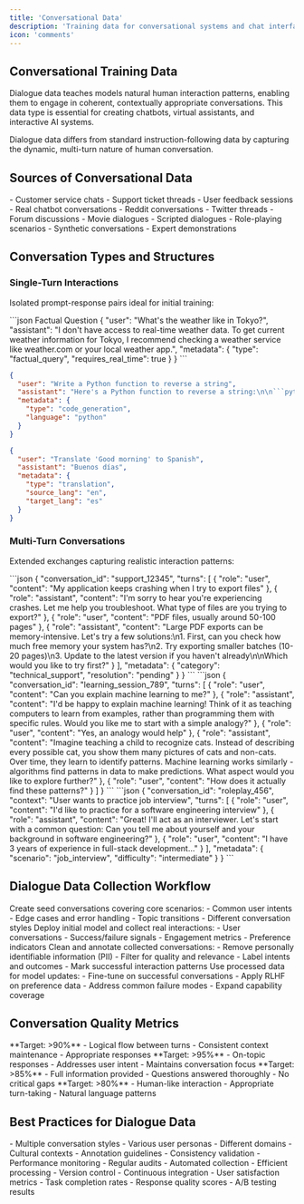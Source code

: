 ```yaml
---
title: 'Conversational Data'
description: 'Training data for conversational systems and chat interfaces'
icon: 'comments'
---
```


## Conversational Training Data

Dialogue data teaches models natural human interaction patterns, enabling them to engage in coherent, contextually appropriate conversations. This data type is essential for creating chatbots, virtual assistants, and interactive AI systems.

<Note>
Dialogue data differs from standard instruction-following data by capturing the dynamic, multi-turn nature of human conversation.
</Note>

## Sources of Conversational Data

<CardGroup cols={3}>
<Card title="Live Interactions" icon="users">
  - Customer service chats
  - Support ticket threads
  - User feedback sessions
  - Real chatbot conversations
</Card>

<Card title="Public Datasets" icon="database">
  - Reddit conversations
  - Twitter threads
  - Forum discussions
  - Movie dialogues
</Card>

<Card title="Custom Creation" icon="pen">
  - Scripted dialogues
  - Role-playing scenarios
  - Synthetic conversations
  - Expert demonstrations
</Card>
</CardGroup>

## Conversation Types and Structures

### Single-Turn Interactions

Isolated prompt-response pairs ideal for initial training:

<CodeGroup>
```json Factual Question
{
  "user": "What's the weather like in Tokyo?",
  "assistant": "I don't have access to real-time weather data. To get current weather information for Tokyo, I recommend checking a weather service like weather.com or your local weather app.",
  "metadata": {
    "type": "factual_query",
    "requires_real_time": true
  }
}
```

```json Coding Help
{
  "user": "Write a Python function to reverse a string",
  "assistant": "Here's a Python function to reverse a string:\n\n```python\ndef reverse_string(s):\n    return s[::-1]\n\n# Example usage:\nprint(reverse_string('hello'))  # Output: 'olleh'\n```",
  "metadata": {
    "type": "code_generation",
    "language": "python"
  }
}
```

```json Translation
{
  "user": "Translate 'Good morning' to Spanish",
  "assistant": "Buenos días",
  "metadata": {
    "type": "translation",
    "source_lang": "en",
    "target_lang": "es"
  }
}
```
</CodeGroup>

### Multi-Turn Conversations

Extended exchanges capturing realistic interaction patterns:

<Tabs>
<Tab title="Support Conversation">
```json
{
  "conversation_id": "support_12345",
  "turns": [
    {
      "role": "user",
      "content": "My application keeps crashing when I try to export files"
    },
    {
      "role": "assistant",
      "content": "I'm sorry to hear you're experiencing crashes. Let me help you troubleshoot. What type of files are you trying to export?"
    },
    {
      "role": "user",
      "content": "PDF files, usually around 50-100 pages"
    },
    {
      "role": "assistant",
      "content": "Large PDF exports can be memory-intensive. Let's try a few solutions:\n1. First, can you check how much free memory your system has?\n2. Try exporting smaller batches (10-20 pages)\n3. Update to the latest version if you haven't already\n\nWhich would you like to try first?"
    }
  ],
  "metadata": {
    "category": "technical_support",
    "resolution": "pending"
  }
}
```
</Tab>

<Tab title="Educational Dialogue">
```json
{
  "conversation_id": "learning_session_789",
  "turns": [
    {
      "role": "user",
      "content": "Can you explain machine learning to me?"
    },
    {
      "role": "assistant",
      "content": "I'd be happy to explain machine learning! Think of it as teaching computers to learn from examples, rather than programming them with specific rules. Would you like me to start with a simple analogy?"
    },
    {
      "role": "user",
      "content": "Yes, an analogy would help"
    },
    {
      "role": "assistant",
      "content": "Imagine teaching a child to recognize cats. Instead of describing every possible cat, you show them many pictures of cats and non-cats. Over time, they learn to identify patterns. Machine learning works similarly - algorithms find patterns in data to make predictions. What aspect would you like to explore further?"
    },
    {
      "role": "user",
      "content": "How does it actually find these patterns?"
    }
  ]
}
```
</Tab>

<Tab title="Role-Based Dialogue">
```json
{
  "conversation_id": "roleplay_456",
  "context": "User wants to practice job interview",
  "turns": [
    {
      "role": "user",
      "content": "I'd like to practice for a software engineering interview"
    },
    {
      "role": "assistant",
      "content": "Great! I'll act as an interviewer. Let's start with a common question: Can you tell me about yourself and your background in software engineering?"
    },
    {
      "role": "user",
      "content": "I have 3 years of experience in full-stack development..."
    }
  ],
  "metadata": {
    "scenario": "job_interview",
    "difficulty": "intermediate"
  }
}
```
</Tab>
</Tabs>

## Dialogue Data Collection Workflow

<Steps>
<Step title="Initial Dataset Creation">
Create seed conversations covering core scenarios:
- Common user intents
- Edge cases and error handling
- Topic transitions
- Different conversation styles
</Step>

<Step title="Deployment and Collection">
Deploy initial model and collect real interactions:
- User conversations
- Success/failure signals
- Engagement metrics
- Preference indicators
</Step>

<Step title="Data Processing and Annotation">
Clean and annotate collected conversations:
- Remove personally identifiable information (PII)
- Filter for quality and relevance
- Label intents and outcomes
- Mark successful interaction patterns
</Step>

<Step title="Iterative Improvement">
Use processed data for model updates:
- Fine-tune on successful conversations
- Apply RLHF on preference data
- Address common failure modes
- Expand capability coverage
</Step>
</Steps>

## Conversation Quality Metrics

<CardGroup cols={2}>
<Card title="Coherence" icon="link">
  **Target: >90%**
  - Logical flow between turns
  - Consistent context maintenance
  - Appropriate responses
</Card>

<Card title="Relevance" icon="bullseye">
  **Target: >95%**
  - On-topic responses
  - Addresses user intent
  - Maintains conversation focus
</Card>

<Card title="Completeness" icon="check">
  **Target: >85%**
  - Full information provided
  - Questions answered thoroughly
  - No critical gaps
</Card>

<Card title="Natural Flow" icon="water">
  **Target: >80%**
  - Human-like interaction
  - Appropriate turn-taking
  - Natural language patterns
</Card>
</CardGroup>

## Best Practices for Dialogue Data

<CardGroup cols={2}>
<Card title="Diversity" icon="globe">
  - Multiple conversation styles
  - Various user personas
  - Different domains
  - Cultural contexts
</Card>

<Card title="Quality Control" icon="shield-check">
  - Annotation guidelines
  - Consistency validation
  - Performance monitoring
  - Regular audits
</Card>

<Card title="Scalability" icon="chart-line">
  - Automated collection
  - Efficient processing
  - Version control
  - Continuous integration
</Card>

<Card title="Evaluation" icon="clipboard-check">
  - User satisfaction metrics
  - Task completion rates
  - Response quality scores
  - A/B testing results
</Card>
</CardGroup>

 